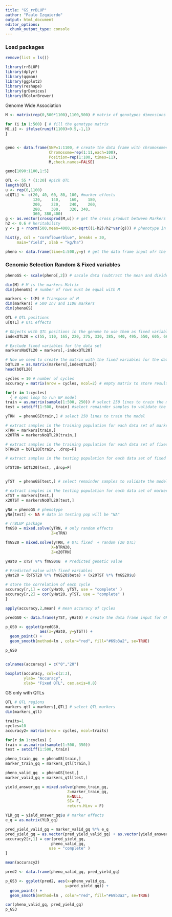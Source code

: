 ```yaml
---
title: "GS_rrBLUP"
author: "Paulo Izquierdo"
output: html_document
editor_options: 
  chunk_output_type: console
---
```


### Load packages

```r
remove(list = ls())

library(rrBLUP)
library(dplyr)
library(qqman)
library(ggplot2)
library(reshape)
library(grDevices)
library(RColorBrewer)
```


Genome Wide Association

```r

M <- matrix(rep(0,500*1100),1100,500) # matrix of genotypes dimensions

for (i in 1:500) { # fill the genotype matrix
M[,i] <- ifelse(runif(1100)<0.5,-1,1)
}


geno <- data.frame(SNP=1:1100, # create the data frame with chromosomes
                   Chromosome=rep(1:11,each=100),
                   Position=rep(1:100, times=11),
                   M,check.names=FALSE)

geno[1090:1100,1:5]

QTL <- 55 * (1:20) #pick QTL
length(QTL)
u <- rep(0,1100) 
u[QTL] <- c(20,	40,	60,	80,	100, #marker effects
            120,	140,	160,	180, 
            200,	220,	240,	260, 
            280,	300,	320, 340,	
            360, 380,400)
g <- as.vector(crossprod(M,u)) # get the cross product between Markers and marker effects
h2 <- 0.6 # heritability
y <- g + rnorm(500,mean=4000,sd=sqrt((1-h2)/h2*var(g))) # phenotype in a random distribution on 500 samples  with  the mean and sd desired

hist(y, col = "cornflowerblue", breaks = 30, 
     main="Yield", xlab = "kg/ha")

pheno <- data.frame(line=1:500,y=y) # get the data frame input ofr the GWA 

```


### Genomic Selection Random & Fixed variables

```r

phenoGS <- scale(pheno[,2]) # sacale data (subtract the mean and divide by sd). This could help to increase the prediction accuracy

dim(M) # M is the markers Matrix
dim(phenoGS) # number of rows must be equal with M

markers <- t(M) # Transpose of M
dim(markers) # 500 Inv and 1100 markers
dim(phenoGS)

QTL # QTL positions
u[QTL] # QTL effects

# Objects with QTL positions in the genome to use them as fixed variables
indexQTL20 = c(55, 110, 165, 220, 275, 330, 385, 440, 495, 550, 605, 660, 715, 770, 825 ,880, 935, 990, 1045, 1100)

# Exclude fixed variables for the data set
markersNoQTL20 = markers[,-indexQTL20]

# Now we need to create the matrix with the fixed variables for the data set
bQTL20 = as.matrix(markers[,indexQTL20])
head(bQTL20)

cycles = 10 # number of cycles 
accuracy = matrix(nrow = cycles, ncol=2) # empty matrix to store results

for(r in 1:cycles) 
  { # open loop to run GP model
train = as.matrix(sample(1:500, 250)) # select 250 lines to train the model
test = setdiff(1:500, train) #select remainder samples to validate the model

yTRN  = phenoGS[train,] # select 250 lines to train the model

# extract samples in the training population for each data set of markers
xTRN = markers[train,]
x20TRN = markersNoQTL20[train,]

# extract samples in the training population for each data set of fixed variables
bTRN20 = bQTL20[train, ,drop=F]

# extract samples in the testing population for each data set of fixed variables

bTST20= bQTL20[test, ,drop=F]


yTST  = phenoGS[test,] # select remainder samples to validate the model in the testing population

# extract samples in the testing population for each data set of markers
xTST = markers[test,]
x20TST = markersNoQTL20[test,]

yNA = phenoGS # phenotype 
yNA[test] <- NA # data in testing pop will be "NA"

# rrBLUP package
fmGS0 = mixed.solve(yTRN, # only random effects
                    Z=xTRN)

fmGS20 = mixed.solve(yTRN, # QTL fixed  + random (20 QTL)
                    X=bTRN20, 
                    Z=x20TRN)

yHat0 = xTST %*% fmGS0$u  # Predicted genetic value

# Predicted value with fixed variables 
yHat20 = (bTST20 %*% fmGS20$beta) + (x20TST %*% fmGS20$u)

# store the correlation of each cycle
accuracy[r,1] = cor(yHat0, yTST, use = "complete" ) 
accuracy[r,2] = cor(yHat20, yTST, use = "complete" )
}

apply(accuracy,2,mean) # mean accuracy of cycles

predGS0 <- data.frame(yTST, yHat0) # create the data frame input for GP plot

p_GS0 <- ggplot(predGS0, 
               aes(x=yHat0, y=yTST)) +
  geom_point() +
  geom_smooth(method=lm , color="red", fill="#69b3a2", se=TRUE) 

p_GS0


colnames(accuracy) = c("0","20")

boxplot(accuracy, col=c(2:3), 
        ylab= "Accuracy",
        xlab= "Fixed QTL", cex.axis=0.8)

```



GS only with QTLs

```r

QTL # QTL regions
markers_qtl = markers[,QTL] # select QTL markers
dim(markers_qtl)

traits=1
cycles=10
accuracy2= matrix(nrow = cycles, ncol=traits)

for(r in 1:cycles) {
train = as.matrix(sample(1:500, 350))
test = setdiff(1:500, train)

pheno_train_gq  = phenoGS[train,]
marker_train_gq = markers_qtl[train,]

pheno_valid_gq  = phenoGS[test,]
marker_valid_gq = markers_qtl[test,]

yield_answer_gq = mixed.solve(pheno_train_gq, 
                           Z=marker_train_gq,
                           K=NULL,
                           SE= F,
                           return.Hinv = F)

YLD_gq = yield_answer_gq$u # marker effects
e_q = as.matrix(YLD_gq)

pred_yield_valid_gq = marker_valid_gq %*% e_q
pred_yield_gq = as.vector(pred_yield_valid_gq) + as.vector(yield_answer_gq$beta)
accuracy2[r,1] = cor(pred_yield_gq, 
                    pheno_valid_gq, 
                   use = "complete" )
}

mean(accuracy2)

pred2 <- data.frame(pheno_valid_gq, pred_yield_gq)

p_GS3 <- ggplot(pred2, aes(x=pheno_valid_gq,
                          y=pred_yield_gq)) +
  geom_point() +
  geom_smooth(method=lm , color="red", fill="#69b3a2", se=TRUE) 

cor(pheno_valid_gq, pred_yield_gq)
p_GS3

```


